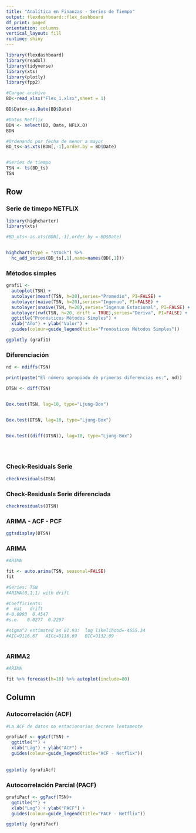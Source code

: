 ---
title: "Analítica en Finanzas - Series de Tiempo"
output: flexdashboard::flex_dashboard
df_print: paged
orientation: columns
vertical_layout: fill
runtime: shiny
---

```{r setup, include=FALSE}
library(flexdashboard)
library(readxl)
library(tidyverse)
library(xts)
library(plotly)
library(fpp2)

#Cargar archivo
BD<-read_xlsx("Flex_1.xlsx",sheet = 1)

BD$Date<-as.Date(BD$Date)

#Datos Netflix
BDN <- select(BD, Date, NFLX.O)
BDN

#Ordenando por fecha de menor a mayor
BD_ts<-as.xts(BDN[,-1],order.by = BD$Date)


#Series de tiempo
TSN <- ts(BD_ts)
TSN

```



Row {.tabset .tabset-fade}
-----------------------------------------------------------------------

### Serie de timepo NETFLIX

```{r}


library(highcharter)
library(xts)

#BD_xts<-as.xts(BDN[,-1],order.by = BD$Date)


highchart(type = "stock") %>% 
  hc_add_series(BD_ts[,1],name=names(BD[,1])) 


```


### Métodos simples

```{r}

grafi1 <- 
  autoplot(TSN) +
  autolayer(meanf(TSN, h=20),series="Promedio", PI=FALSE) + 
  autolayer(naive(TSN, h=20),series="Ingenuo", PI=FALSE) +
  autolayer(snaive(TSN, h=20),series="Ingenuo Estacional", PI=FALSE) +
  autolayer(rwf(TSN, h=20, drift = TRUE),series="Deriva", PI=FALSE) +
  ggtitle("Pronósticos Métodos Simples") +
  xlab("Año") + ylab("Valor") +
  guides(colour=guide_legend(title="Pronósticos Métodos Simples"))

ggplotly (grafi1)

```


### Diferenciación

```{r}

nd <- ndiffs(TSN)

print(paste("El número apropiado de primeras diferencias es:", nd))

DTSN <- diff(TSN)


Box.test(TSN, lag=10, type="Ljung-Box")


Box.test(DTSN, lag=10, type="Ljung-Box")


Box.test((diff(DTSN)), lag=10, type="Ljung-Box")


  
```

### Check-Residuals Serie

```{r}


checkresiduals(TSN)


```

### Check-Residuals Serie diferenciada

```{r}


checkresiduals(DTSN)


```

### ARIMA - ACF - PCF

```{r}


ggtsdisplay(DTSN)


```


### ARIMA

```{r}


#ARIMA

fit <- auto.arima(TSN, seasonal=FALSE)
fit

#Series: TSN 
#ARIMA(0,1,1) with drift 

#Coefficients:
#  ma1   drift
#-0.0993  0.4547
#s.e.   0.0277  0.2297

#sigma^2 estimated as 81.93:  log likelihood=-4555.34
#AIC=9116.67   AICc=9116.69   BIC=9132.09



```


### ARIMA2

```{r}


#ARIMA

fit %>% forecast(h=10) %>% autoplot(include=80)


```

Column {data-width=350}
-----------------------------------------------------------------------

### Autocorrelación (ACF)

```{r}

#La ACF de datos no estacionarios decrece lentamente

grafiAcf <- ggAcf(TSN) +
  ggtitle("") +
  xlab("Lag") + ylab("ACF") +
  guides(colour=guide_legend(title="ACF - Netflix"))
  
  
ggplotly (grafiAcf)

```

### Autocorrelación Parcial (PACF)

```{r}

grafiPacf <- ggPacf(TSN)+
  ggtitle("") +
  xlab("Lag") + ylab("PACF") +
  guides(colour=guide_legend(title="PACF - Netflix"))

ggplotly (grafiPacf)

```

